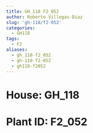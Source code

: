 ```yaml
---
title: GH_118 F2_052
author: Roberto Villegas-Diaz
slug: 'gh-118/f2-052'
categories:
  - GH118
tags:
  - F2
aliases:
  - gh_118-f2_052
  - gh-118-f2-052
  - gh118-f2052
---
```


# **House**: GH_118
# **Plant ID**: F2_052
